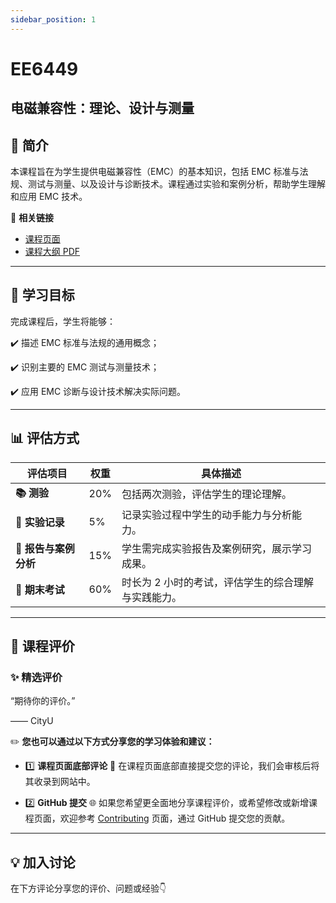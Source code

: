 ```yaml
---
sidebar_position: 1
---
```


# EE6449
## 电磁兼容性：理论、设计与测量

## **📘 简介**
本课程旨在为学生提供电磁兼容性（EMC）的基本知识，包括 EMC 标准与法规、测试与测量、以及设计与诊断技术。课程通过实验和案例分析，帮助学生理解和应用 EMC 技术。

🔗 **相关链接**
- [课程页面](https://www.cityu.edu.hk/catalogue/pg/202425/course/EE6449.htm)
- [课程大纲 PDF](https://www.cityu.edu.hk/catalogue/pg/202425/course/EE6449.pdf)

---

## **🎯 学习目标**

完成课程后，学生将能够：

✔️ 描述 EMC 标准与法规的通用概念；

✔️ 识别主要的 EMC 测试与测量技术；

✔️ 应用 EMC 诊断与设计技术解决实际问题。

---

## **📊 评估方式**

| **评估项目**          | **权重** | **具体描述**                                                                                       |
|----------------------|---------|---------------------------------------------------------------------------------------------------|
| **📚 测验**            | 20%     | 包括两次测验，评估学生的理论理解。                                                                |
| **📝 实验记录**       | 5%      | 记录实验过程中学生的动手能力与分析能力。                                                          |
| **📝 报告与案例分析**   | 15%     | 学生需完成实验报告及案例研究，展示学习成果。                                                      |
| **📖 期末考试**       | 60%     | 时长为 2 小时的考试，评估学生的综合理解与实践能力。                                                |

---

## **💬 课程评价**

### ✨ **精选评价**
<div className={commentStyles.commentBox}>
    <p className={commentStyles.commentText}>
        “期待你的评价。”
    </p>
    <p className={commentStyles.commentAuthor}>—— CityU</p>
</div>

✏️ **您也可以通过以下方式分享您的学习体验和建议：**

- 1️⃣ **课程页面底部评论**
💬 在课程页面底部直接提交您的评论，我们会审核后将其收录到网站中。

- 2️⃣ **GitHub 提交**
🌐 如果您希望更全面地分享课程评价，或希望修改或新增课程页面，欢迎参考 [Contributing](https://penjc.github.io/CityU/contributing) 页面，通过 GitHub 提交您的贡献。

---

## **💡 加入讨论**

在下方评论分享您的评价、问题或经验👇
<Utterances />
